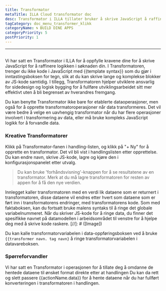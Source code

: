 ```yaml
---
title: Transformator
metaTitle: ILLA Cloud transformator doc
desc: Transformator i ILLA tillater bruker å skrive JavaScript å raffinere programlogikken
tagCategory: doc_menu_transformer_klikk
categoryName: 🌀 BUILD DINE APPS
categoryPriority: 5
postPriority: 1
---
```


* * *

## <Heading hidden>Transformator</Heading>

Vi har satt en Transformator i ILLA for å oppfylle kravene dine for å skrive JavaScript for å raffinere logikken i søknaden din. I Transformatoren, trenger du ikke kode i JavaScript med {{template syntax}} som du gjør i inntastingsboksen for tegn, slik at du kan skrive lange og komplekse blokker av JS-kode samtidig. I tillegg, Transformatoren hjelper utviklere ansvarlig for sidedesign og logisk bygging for å fullføre utviklingsarbeidet sitt mer effektivt uten å bli begrenset av hverandres fremgang.

Du kan benytte Transformator ikke bare for etablerte dataoperasjoner, men også for å opprette transformatoroperasjoner når data transformeres. Det vil være bedre å velge en uavhengig transformator når du har flere operasjoner involvert i transformering av data, eller må bruke kompleks JavaScript logikk for å forvandle data.

### Kreative Transformatorer

Klikk på Transformator-fanen i handling-listen, og klikk på "+ Ny" for å opprette en transformator. Det vil bli vist i handlingslisten etter opprettelse. Du kan endre navn, skrive JS-kode, lagre og kjøre den i konfigurasjonspanelet etter utvalg.

> Du kan bruke 'forhåndsvisning'-knappen for å se resultatene av en transformator. Merk at du må lagre transformatoren for resten av appen for å få den nye verdien.

Innlegget kaller transformatoren med en verdi lik dataene som er returnert i transformatoren, disse dataene vil endres etter hvert som dataene som er ført inn i transformatorens endringer, med transformatorens kode. Som med faktaboksen, kan du fortsatt bruke malens syntaks til å ringe det globale variabelnummeret. Når du skriver JS-kode for å ringe data, du finner det spesifikke navnet på datamodellen i arbeidsområdet til venstre for å hjelpe deg med å skrive kode raskere.
[//]\: # ([Image])

Du kan kalle transformatorvariabelen i data-oppføringsboksen ved å bruke `{{transformer navn. tag navn}` å ringe transformatorvariabelen i datavareboksen.

### Spørreforvandler

Vi har satt en Transformator i operasjonen for å tillate deg å omdanne de hentede dataene til ønsket format direkte etter at handlingen Du kan da rett og slett passere {{actionName.data}} for å hente dataene når du har fullført konverteringen i transformatoren i handlingen.
